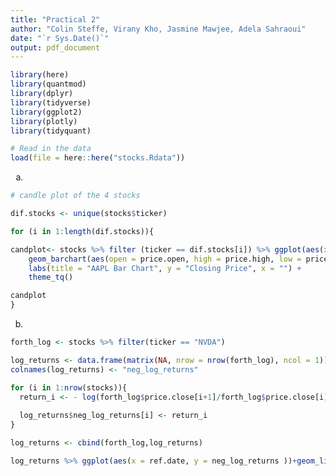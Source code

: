 ```yaml
---
title: "Practical 2"
author: "Colin Steffe, Virany Kho, Jasmine Mawjee, Adela Sahraoui"
date: "`r Sys.Date()`"
output: pdf_document
---
```



```r
library(here)
library(quantmod)  
library(dplyr)
library(tidyverse)
library(ggplot2)
library(plotly)
library(tidyquant)

# Read in the data
load(file = here::here("stocks.Rdata"))
```

a)

```r
# candle plot of the 4 stocks

dif.stocks <- unique(stocks$ticker)

for (i in 1:length(dif.stocks)){

candplot<- stocks %>% filter (ticker == dif.stocks[i]) %>% ggplot(aes(x = ref.date, y = price.close)) +
    geom_barchart(aes(open = price.open, high = price.high, low = price.low, close = price.close),colour_up = "green", colour_down = "red") +
    labs(title = "AAPL Bar Chart", y = "Closing Price", x = "") + 
    theme_tq()

candplot
}

```

b) 

```r

forth_log <- stocks %>% filter(ticker == "NVDA")

log_returns <- data.frame(matrix(NA, nrow = nrow(forth_log), ncol = 1))
colnames(log_returns) <- "neg_log_returns"

for (i in 1:nrow(stocks)){
  return_i <- - log(forth_log$price.close[i+1]/forth_log$price.close[i])
  
  log_returns$neg_log_returns[i] <- return_i
}

log_returns <- cbind(forth_log,log_returns)

log_returns %>% ggplot(aes(x = ref.date, y = neg_log_returns ))+geom_line()

```

